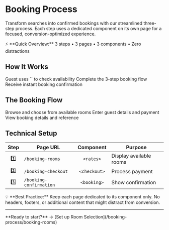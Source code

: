 # Booking Process

Transform searches into confirmed bookings with our streamlined three-step process. Each step uses a dedicated component on its own page for a focused, conversion-optimized experience.

<Note>
⚡ **Quick Overview:** 3 steps • 3 pages • 3 components • Zero distractions
</Note>

## How It Works

<Steps>
  <Step title="Search">
    Guest uses `<finder>` to check availability
  </Step>
  
  <Step title="Book">
    Complete the 3-step booking flow
  </Step>
  
  <Step title="Confirm">
    Receive instant booking confirmation
  </Step>
</Steps>

## The Booking Flow

<CardGroup cols={3}>
  <Card title="1. Room Selection" icon="bed" color="#0ea5e9" href="/booking-process/booking-rooms">
    Browse and choose from available rooms
  </Card>
  
  <Card title="2. Checkout" icon="credit-card" color="#10b981" href="/booking-process/booking-checkout">
    Enter guest details and payment
  </Card>
  
  <Card title="3. Confirmation" icon="thumbs-up" color="#8b5cf6" href="/booking-process/booking-confirmation">
    View booking details and reference
  </Card>
</CardGroup>

## Technical Setup

| Step | Page URL | Component | Purpose |
|:----:|----------|:---------:|---------|
| 1️⃣ | `/booking-rooms` | `<rates>` | Display available rooms |
| 2️⃣ | `/booking-checkout` | `<checkout>` | Process payment |
| 3️⃣ | `/booking-confirmation` | `<booking>` | Show confirmation |

<Warning>
💡 **Best Practice:** Keep each page dedicated to its component only. No headers, footers, or additional content that might distract from conversion.
</Warning>

---

<Info>
**Ready to start?** → [Set up Room Selection](/booking-process/booking-rooms)
</Info>